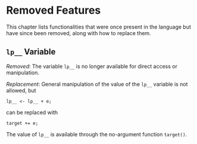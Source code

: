 # Removed Features {#removed-features}

This chapter lists functionalities that were once present in the language
but have since been removed, along with how to replace them.


## `lp__` Variable

*Removed*: The variable `lp__` is no longer available for direct access or
manipulation.

*Replacement*: General manipulation of the value of the `lp__` variable is not
allowed, but

```
lp__ <- lp__ + e;
```

can be replaced with

```
target += e;
```

The value of `lp__` is available through the no-argument function
`target()`.
